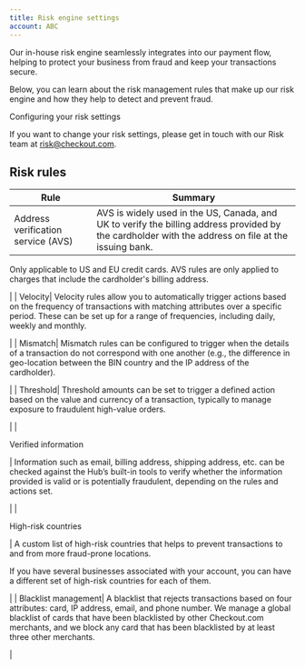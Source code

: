 ```yaml
---
title: Risk engine settings
account: ABC
---
```



Our in-house risk engine seamlessly integrates into our payment flow, helping to protect your business from fraud and keep your transactions secure.

Below, you can learn about the risk management rules that make up our risk engine and how they help to detect and prevent fraud.

Configuring your risk settings

If you want to change your risk settings, please get in touch with our Risk team at risk@checkout.com.

Risk rules
----------

| Rule | Summary |
| ---- | ---- |
| Address verification service (AVS)| AVS is widely used in the US, Canada, and UK to verify the billing address provided by the cardholder with the address on file at the issuing bank.

Only applicable to US and EU credit cards. AVS rules are only applied to charges that include the cardholder's billing address.

 |
| Velocity| Velocity rules allow you to automatically trigger actions based on the frequency of transactions with matching attributes over a specific period. These can be set up for a range of frequencies, including daily, weekly and monthly.

 |
| Mismatch| Mismatch rules can be configured to trigger when the details of a transaction do not correspond with one another (e.g., the difference in geo-location between the BIN country and the IP address of the cardholder).

 |
| Threshold| Threshold amounts can be set to trigger a defined action based on the value and currency of a transaction, typically to manage exposure to fraudulent high-value orders.

 |
| 

Verified information

| Information such as email, billing address, shipping address, etc. can be checked against the Hub’s built-in tools to verify whether the information provided is valid or is potentially fraudulent, depending on the rules and actions set.

 |
| 

High-risk countries

| A custom list of high-risk countries that helps to prevent transactions to and from more fraud-prone locations.

If you have several businesses associated with your account, you can have a different set of high-risk countries for each of them.

 |
| Blacklist management| A blacklist that rejects transactions based on four attributes: card, IP address, email, and phone number. We manage a global blacklist of cards that have been blacklisted by other Checkout.com merchants, and we block any card that has been blacklisted by at least three other merchants.

 |




